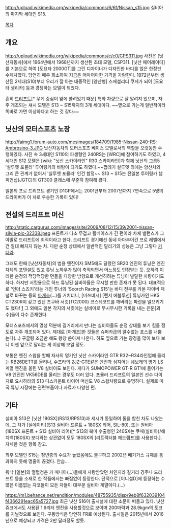 http://upload.wikimedia.org/wikipedia/commons/6/6f/Nissan_s15.jpg
실비아의 마지막 세대인 S15.

[[목차]]

== 개요 ==
http://upload.wikimedia.org/wikipedia/commons/c/c0/CPS311.jpg
사진은 [닛산자동차]에서  1964년에서 1968년까지 생산된 초대 모델, CSP311. [닛산 페어레이디]를 기본으로 하여 [도요타 2000GT]를 그린 디자이너가 디자인한 바디를 얹은 한정판 수제차였다. 당연히 매우 희소하여 지금은 어마어마한 가격을 자랑한다. 1972년부터 생산된 2세대(S10)부터 우리가 잘 아는 대중적인 [양산형] 스페셜리티 쿠페가 되어 [도요타 셀리카] 등과 경쟁하는 모델이 되었다.

흔히 [[드리프트]][* 무게 중심이 앞에 쏠려있기 때문] 특화 차량으로 잘 알려져 있으며, 자주 개조되는 섀시 모델은 S13 ~ S15까지의 3개 세대이다. ~~옆으로 가는게 일반적이라 똑바로 가면 이상하다고 하는 것 같다~~

== 닛산의 모터스포츠 노장 ==
http://faimg1.forum-auto.com/mesimages/184709/1985-Nissan-240-RS-Ambrosino-3.JPG
닛산자동차의 모터스포츠 베이스 모델로서의 역할을 오랫동안 수행하였다. 사진 속 3세대인 S110의 파생형인 240RS는 [WRC]에 참여하기도 하였고, 4세대인 S12 모델은 [wiki: "닛산 스카이라인" R30 스카이라인]과 함께 닛산의 그룹5 '실루엣 포뮬러' 투어링카의 바탕이 되기도 하였다.~~껍데기 실루엣 외에는 양산차와 그리 큰 관계가 없어서 '실루엣 포뮬러' 인건 함정~~ S13 ~ S15는 전일본 투어링카 챔피언십(JGTC)의 GT300 클래스에 꾸준히 참여해 왔다.

일본의 프로 드리프트 경기인 D1GP에서는 2001년부터 2007년까지 7연속으로 5명의 드라이버가 이 차로 우승한 기록이 있다!

== 전설의 드리프트 머신 ==
http://static.cargurus.com/images/site/2009/08/12/15/39/2001-nissan-silvia-pic-32338.jpeg
프론트가 다소 무겁고 휠베이스가 긴 편이라 차체 밸런스가 그야말로 드리프트에 최적이라고 한다. 드리프트 경기에선 동네 아마추어건 프로 레벨에서건 절대 빠지지 않는 차. 다만 순정 상태에서 일반적인 달리기의 성능은 그냥 그렇다 [[카더라]].

그래도 한때 [닛산자동차]의 범용 엔진이자 SM5에도 달렸던 SR20 엔진의 튜닝은 엔진 자체의 포텐셜도 있고 튜닝 노하우가 많이 축적되면서 어느정도 인정받는 듯. 오히려 이러한 순정의 적당적당한 면들을 다양한 방향으로 개선하려는 튜닝이 발달한 차량이기도 하다. 하지만 서킷용으로 하드 튜닝된 실비아들은 무시할 만한 존재가 못 된다. 대표적으로 '언더 스즈키'라는 개인 튜너의 'Scorch Racing S15'는 바디 전부를 카본 파이버 패널로 바꾸는 등의 [[마개조]](...)를 거치더니, [미쓰비시] [랜서 에볼루션] 튜닝카인 HKS CT230R이 갖고 있던 츠쿠바 서킷(TC2000) 코스레코드를 깨버리는 파란을 일으키기도 했다! [http://blog.naver.com/gkpz/110156832918] 그 외에도 일본 각지의 서킷에는 실비아로 무시무시한 기록을 내는 은둔[괴수]들이 다수 존재한다.

모터스포츠에서의 명성 덕분에 길거리에서 만나는 실비아들도 순정 상태를 보기 힘들 정도로 자주 개조되어 있다. 제대로 [마개조]한 것들은 슈퍼카급의 알수없는 포스를 내뿜는다(...) 구글링 조금만 해도 왕창 쏟아져 나온다. 하도 옆으로 가는 광경을 많이 보다 보니 이젠 앞으로 달리는 게 이상해 보일 정도.

보통은 엔진 스왑을 할때 자사의 명기인 닛산 스카이라인 GTR R32~R34라인업에 올리는 RB26DETT를 올리나, 수프라의 2JZ-GTE같은 엔진과 심지어는 쉐보레의 명기 LS계열 엔진을 올린 V8 실비아도 보인다. 게다가 SUMOPOWER GT-R GT1에 들어가는 V8 엔진인 VK56DE를 올리는 경우도 더러 있다. 포뮬러 드리프트의 일본인 선수 다이지로 요시하라의 S13 디스카운트 타이어 머신도 V8 스왑차량으로 유명하다. 실제로 미국 튜닝 시장에는 관련부품이나 자료가 다양한 편.

== 기타 ==
실비아 S13은 [닛산 180SX](RS13/RPS13)과 섀시가 동일하여 둘을 합친 차도 나왔는데, 그 차가 [실에이티](S13 실비아 프론트 + 180SX 리어, SIL-80), 또는 원비아(180SX 프론트 + S13 실비아 리어)[* S13의 북미 수출형인 240SX는 쿠페(실비아)/해치백(180SX) 보디와는 상관없이 모두 180SX의 [리트랙터블 헤드램프]를 사용한다.]. 자세한 것은 항목 참고.

최후 모델인 S15는 청년층의 수요가 높았음에도 불구하고 2002년 배기가스 규제를 통과하지 못해 명줄이 끊겼다. 안습...

워낙 [일본]의 열혈청춘 카 매니아(...)들에게 사랑받았던 차인지라 길거리 경주나 드리프트 등을 소재로 한 작품에서는 빠짐없이 등장한다. 단적으로 [이니셜D]에 등장하는 수많은 이름없는 자코들이 모든 차들이 대부분 실비아 계열이다.(...)

https://m1.behance.net/rendition/modules/48755935/disp/9eb8f632039104f4366291eac65a5727.jpg
최근 닛산 S16이 출시설에 대한 소문이 떠돌고 있다. 닛산 쥬크에서도 사용된 1.6리터 엔진을 사용할것으로 보이며 200마력과 28.9kgm의 토크를 지닐것으로 보인다. 구동방식은 당연히 FR로 예상된다. 출시일은 2015년에서 2016년으로 예상되고 가격은 2만 달러정도 할듯.
